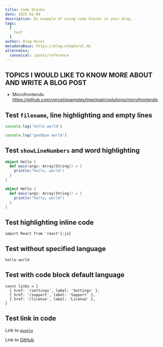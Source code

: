 ```yaml
---
title: Code blocks
date: 2025-02-04
description: En example of using code blocks in your blog.
tags:
  [
    test
  ]
author: Oleg Korol
metadataBase: https://blog.olegkorol.de
alternates:
  canonical: /posts/reference
---
```



## TOPICS I WOULD LIKE TO KNOW MORE ABOUT AND WRITE A BLOG POST

- Microfrontends: https://github.com/vercel/examples/tree/main/solutions/microfrontends


## Test `filename`, line highlighting and empty lines

```js filename="test.js" {1}
console.log('hello world')

console.log('goodbye world')
```

## Test `showLineNumbers` and word highlighting

```scala showLineNumbers {2-4} /println/
object Hello {
  def main(args: Array[String]) = {
    println("hello, world")
  }
}

object Hello {
  def main(args: Array[String]) = {
    println("hello, world")
  }
}
```

## Test highlighting inline code

`import React from 'react'{:js}`

## Test without specified language

```text /hello/
hello world
```

## Test with code block default language

```
const links = [
  { href: '/settings', label: 'Settings' },
  { href: '/support', label: 'Support' },
  { href: '/license', label: 'License' },
]
```

## Test link in code

Link to [`google`](https://google.com)

Link to [GitHub](https://github.com)